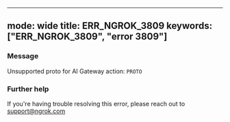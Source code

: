 
---
mode: wide
title: ERR_NGROK_3809
keywords: ["ERR_NGROK_3809", "error 3809"]
---


### Message
Unsupported proto for AI Gateway action: `PROTO`

<ErrorDetails />



### Further help
If you're having trouble resolving this error, please reach out to [support@ngrok.com](mailto:support@ngrok.com?subject=Help%20with%20ERR_NGROK_3809)

